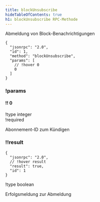 ```yaml
---
title: blockUnsubscribe
hideTableOfContents: true
h1: blockUnsubscribe RPC-Methode
---
```


Abmeldung von Block-Benachrichtigungen

<APIMethod>

```jsonc !!request
{
  "jsonrpc": "2.0",
  "id": 1,
  "method": "blockUnsubscribe",
  "params": [
    // !hover 0
    0
  ]
}
```

### !params

#### !! 0

!type integer  
!required

Abonnement-ID zum Kündigen

### !!result

```jsonc !response
{
  "jsonrpc": "2.0",
  // !hover result
  "result": true,
  "id": 1
}
```

!type boolean

Erfolgsmeldung zur Abmeldung

</APIMethod>
